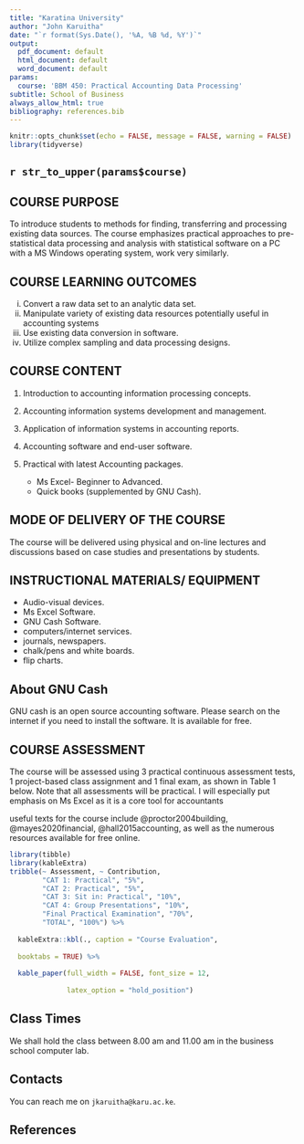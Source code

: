 ```yaml
---
title: "Karatina University"
author: "John Karuitha"
date: "`r format(Sys.Date(), '%A, %B %d, %Y')`"
output:
  pdf_document: default
  html_document: default
  word_document: default
params:
  course: 'BBM 450: Practical Accounting Data Processing'
subtitle: School of Business
always_allow_html: true
bibliography: references.bib
---
```


```r
knitr::opts_chunk$set(echo = FALSE, message = FALSE, warning = FALSE)
library(tidyverse)
```

## `r str_to_upper(params$course)`

## COURSE PURPOSE
To introduce students to methods for finding, transferring and processing existing data sources. The course emphasizes practical approaches to pre-statistical data processing and analysis with statistical software on a PC with a MS Windows operating system, work very similarly. 

## COURSE LEARNING OUTCOMES

i. Convert a raw data set to an analytic data set.
ii. Manipulate variety of existing data resources potentially useful in accounting systems
iii. Use existing data conversion in software. 
iv. Utilize complex sampling and data processing designs. 

## COURSE CONTENT

1. Introduction to accounting information processing concepts. 

2. Accounting information systems development and management. 

3. Application of information systems in accounting reports. 

4. Accounting software and end-user software. 

5. Practical with latest Accounting packages. 

   - Ms Excel- Beginner to Advanced.
   - Quick books (supplemented by GNU Cash).
   
## MODE OF DELIVERY OF THE COURSE
The course will be delivered using physical and on-line lectures and discussions based on case studies and presentations by students.

## INSTRUCTIONAL MATERIALS/ EQUIPMENT

- Audio-visual devices.
- Ms Excel Software.
- GNU Cash Software.
- computers/internet services.
- journals, newspapers.
- chalk/pens and white boards.
- flip charts.

## About GNU Cash

GNU cash is an open source accounting software. Please search on the internet if you need to install the software. It is available for free.

## COURSE ASSESSMENT
The course will be assessed using 3 practical continuous assessment tests, 1 project-based class assignment and 1 final exam, as shown in Table 1 below. Note that all assessments will be practical. I will especially put emphasis on Ms Excel as it is a core tool for accountants 

useful texts for the course include @proctor2004building, @mayes2020financial, @hall2015accounting, as well as the numerous resources available for free online. 

```r
library(tibble)
library(kableExtra)
tribble(~ Assessment, ~ Contribution,
        "CAT 1: Practical", "5%",
        "CAT 2: Practical", "5%",
        "CAT 3: Sit in: Practical", "10%",
        "CAT 4: Group Presentations", "10%", 
        "Final Practical Examination", "70%", 
        "TOTAL", "100%") %>% 
  
  kableExtra::kbl(., caption = "Course Evaluation", 
      
  booktabs = TRUE) %>% 
  
  kable_paper(full_width = FALSE, font_size = 12,
              
              latex_option = "hold_position")
```

## Class Times

We shall hold the class between 8.00 am and 11.00 am in the business school computer lab. 

## Contacts

You can reach me on `jkaruitha@karu.ac.ke`.

## References






